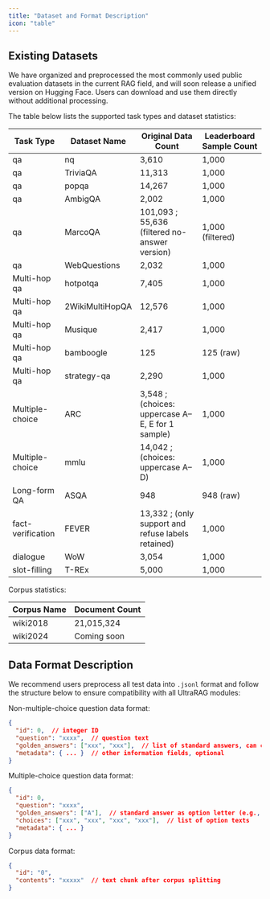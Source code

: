 ```yaml
---
title: "Dataset and Format Description"
icon: "table"
---
```


## Existing Datasets

We have organized and preprocessed the most commonly used public evaluation datasets in the current RAG field, and will soon release a unified version on Hugging Face. Users can download and use them directly without additional processing.

The table below lists the supported task types and dataset statistics:

| Task Type           | Dataset Name          | Original Data Count                  | Leaderboard Sample Count             |
|---------------------|----------------------|--------------------------------------|--------------------------------------|
| qa                  | nq                   | 3,610                                | 1,000                                |
| qa                  | TriviaQA             | 11,313                               | 1,000                                |
| qa                  | popqa                | 14,267                               | 1,000                                |
| qa                  | AmbigQA              | 2,002                                | 1,000                                |
| qa                  | MarcoQA              | 101,093 ; 55,636 (filtered no-answer version) | 1,000 (filtered)         |
| qa                  | WebQuestions         | 2,032                                | 1,000                                |
| Multi-hop qa        | hotpotqa             | 7,405                                | 1,000                                |
| Multi-hop qa        | 2WikiMultiHopQA      | 12,576                               | 1,000                                |
| Multi-hop qa        | Musique              | 2,417                                | 1,000                                |
| Multi-hop qa        | bamboogle            | 125                                  | 125 (raw)                            |
| Multi-hop qa        | strategy-qa          | 2,290                                | 1,000                                |
| Multiple-choice     | ARC                  | 3,548 ; (choices: uppercase A–E, E for 1 sample) | 1,000                      |
| Multiple-choice     | mmlu                 | 14,042 ; (choices: uppercase A–D)    | 1,000                                |
| Long-form QA        | ASQA                 | 948                                  | 948 (raw)                            |
| fact-verification   | FEVER                | 13,332 ; (only support and refuse labels retained) | 1,000                 |
| dialogue            | WoW                  | 3,054                                | 1,000                                |
| slot-filling        | T-REx                | 5,000                                | 1,000                                |

Corpus statistics:

| Corpus Name | Document Count |
|-------------|---------------|
| wiki2018    | 21,015,324    |
| wiki2024    | Coming soon   |

## Data Format Description

We recommend users preprocess all test data into `.jsonl` format and follow the structure below to ensure compatibility with all UltraRAG modules:

Non-multiple-choice question data format:

```json
{
  "id": 0,  // integer ID
  "question": "xxxx",  // question text
  "golden_answers": ["xxx", "xxx"],  // list of standard answers, can contain multiple
  "metadata": { ... }  // other information fields, optional
}
```

Multiple-choice question data format:

```json
{
  "id": 0,
  "question": "xxxx",
  "golden_answers": ["A"],  // standard answer as option letter (e.g., A–D)
  "choices": ["xxx", "xxx", "xxx", "xxx"],  // list of option texts
  "metadata": { ... }
}
```

Corpus data format:

```json
{
  "id": "0",
  "contents": "xxxxx"  // text chunk after corpus splitting
}
```